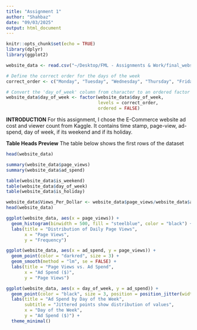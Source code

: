 ```yaml
---
title: "Assignment 1"
author: "Shahbaz"
date: "09/03/2025"
output: html_document
---
```


```r
knitr::opts_chunk$set(echo = TRUE)
library(dplyr)
library(ggplot2)
```



```r
website_data <- read.csv("~/Desktop/FML - Assignments & Work/final_website_stats.csv")
```


```r
# Define the correct order for the days of the week
correct_order <- c("Monday", "Tuesday", "Wednesday", "Thursday", "Friday", "Saturday", "Sunday")

# Convert the 'day_of_week' column from character to an ordered factor
website_data$day_of_week <- factor(website_data$day_of_week, 
                                   levels = correct_order, 
                                   ordered = FALSE)
```

**INTRODUCTION**
For this assignment, I chose the E-Commerce website ad cost and viewer count from Kaggle. It contains time stamp, page-view, ad-spend, day of week, if its weekend and if its holiday.

**Table Heads Preview**
The table below shows the first rows of the dataset
```r
head(website_data)
```

```r
summary(website_data$page_views)
summary(website_data$ad_spend)
```


```r
table(website_data$is_weekend)
table(website_data$day_of_week)
table(website_data$is_holiday)
```

```r
website_data$Views_Per_Dollar <- website_data$page_views/website_data$ad_spend
head(website_data)
```

```r
ggplot(website_data, aes(x = page_views)) +
  geom_histogram(binwidth = 500, fill = "steelblue", color = "black") +
  labs(title = "Distribution of Daily Page Views",
       x = "Page Views",
       y = "Frequency")
```

``` r
ggplot(website_data, aes(x = ad_spend, y = page_views)) +
  geom_point(color = "darkred", size = 3) +
  geom_smooth(method = "lm", se = FALSE) +
  labs(title = "Page Views vs. Ad Spend",
       x = "Ad Spend ($)",
       y = "Page Views")
```

``` r
ggplot(website_data, aes(x = day_of_week, y = ad_spend)) +
  geom_point(color = "black", size = 3, position = position_jitter(width = 0.2, height = 0)) +
  labs(title = "Ad Spend by Day of the Week",
       subtitle = "Jittered points show distribution of values",
       x = "Day of the Week",
       y = "Ad Spend ($)") +
  theme_minimal()
```
